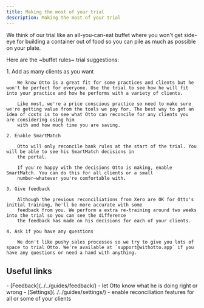 ```yaml
---
title: Making the most of your trial
description: Making the most of your trial
---
```




We think of our trial like an all-you-can-eat buffet where you won't get side-eye for building a container out of food so you can pile as much as possible on your plate.

Here are the ~buffet rules~ trial suggestions:

<Steps>
    1. Add as many clients as you want

        We know Otto is a great fit for some practices and clients but he won't be perfect for everyone. Use the trial to see how he will fit into your practice and how he performs with a variety of clients.

        Like most, we're a price conscious practice so need to make sure we're getting value from the tools we pay for. The best way to get an idea of costs is to see what Otto can reconcile for any clients you are considering using him
        with and how much time you are saving.

    2. Enable SmartMatch

        Otto will only reconcile bank rules at the start of the trial. You will be able to see his SmartMatch decisions in
        the portal.

        If you're happy with the decisions Otto is making, enable SmartMatch. You can do this for all clients or a small
        number—whatever you're comfortable with.

    3. Give feedback

        Although the previous reconciliations from Xero are OK for Otto's initial training, he'll be more accurate with some
        feedback from you. We perform a extra re-training around two weeks into the trial so you can see the difference
        the feedback has made on his decisions for each of your clients.

    4. Ask if you have any questions

        We don't like pushy sales processes so we try to give you lots of space to trial Otto. We're available at `support@withotto.app` if you have any questions or need a hand with anything.
</Steps>

## Useful links
<Aside type="tip" title="Related pages">
    - [Feedback](../../guides/feedback/) - let Otto know what he is doing right or wrong
    - [Settings](../../guides/settings/) - enable reconciliation features for all or some of your clients
</Aside>
